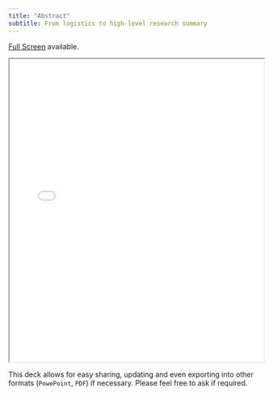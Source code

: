 ```yaml
---
title: "Abstract"
subtitle: From logistics to high-level research summary
---
```


<a href="abstract/index.qmd" class="btn btn-primary btn-sm" role="button">Full Screen</a>
 available.

```{=html}
<iframe class="slide-deck" src="abstract/" width="100%" height="600px"></iframe>
```



This deck allows for easy sharing, updating and even exporting into other formats (`PowePoint`, `PDF`) if necessary. Please feel free to ask if required.